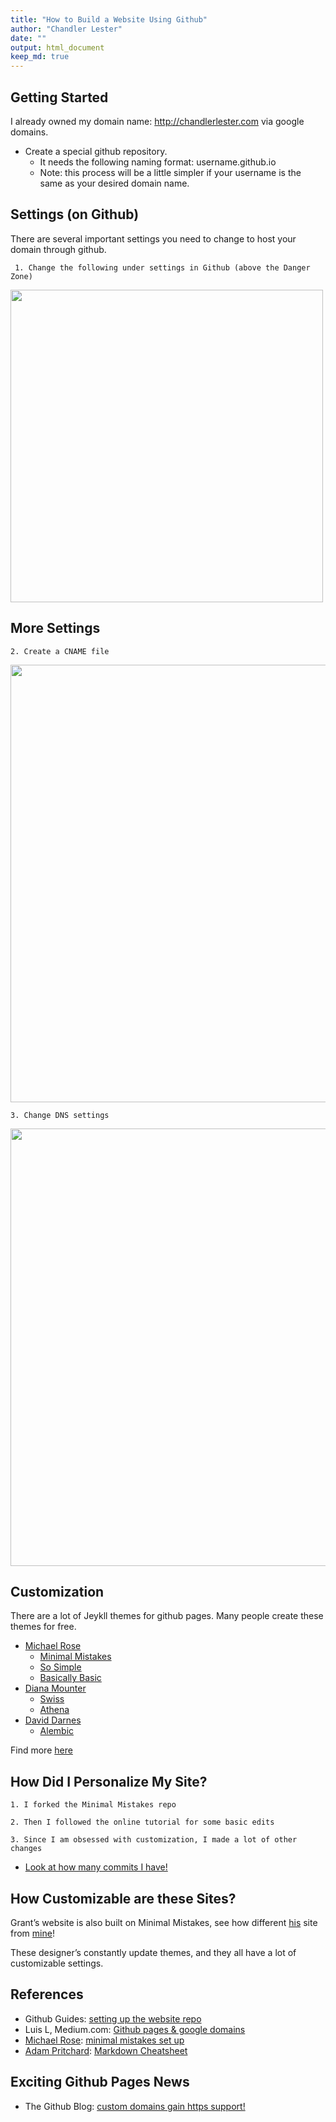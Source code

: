 ```yaml
---
title: "How to Build a Website Using Github"
author: "Chandler Lester"
date: ""
output: html_document
keep_md: true
---
```


## Getting Started 

I already owned my domain name: <http://chandlerlester.com> via google domains. 

*  Create a special github repository.  
    + It needs the following naming format: username.github.io  
    + Note: this process will be a little simpler if your username is the same as your desired domain name. 


## Settings (on Github)

There are several important settings you need to change to host your domain through github. 

     1. Change the following under settings in Github (above the Danger Zone)  
<img src="images/settings1.png" width="500">

## More Settings

    2. Create a CNAME file 
<img src="images/cname.png" width="700">


    3. Change DNS settings 
<img src="images/dns_settings.png" width="700">
 

## Customization 

There are a lot of Jeykll themes for github pages. Many people create these themes for free.  

*  [Michael Rose](http://github.com/mmistakes)  
    + [Minimal Mistakes](http://github.com/mmistakes/minimal-mistakes)  
    + [So Simple](http://github.com/mmistakes/so-simple-theme)  
    + [Basically Basic](https://mmistakes.github.io/jekyll-theme-basically-basic/)
        
* [Diana Mounter](https://github.com/broccolini)  
    +  [Swiss](https://github.com/broccolini/swiss)  
    +  [Athena](https://github.com/broccolini/athena)  
        
* [David Darnes](https://github.com/daviddarnes)  
    + [Alembic](https://github.com/daviddarnes/alembic)
        
Find more [here](https://github.com/planetjekyll/awesome-jekyll-themes)

## How Did I Personalize My Site? 

    1. I forked the Minimal Mistakes repo 
    
    2. Then I followed the online tutorial for some basic edits  
    
    3. Since I am obsessed with customization, I made a lot of other changes 
  + [Look at how many commits I have!](https://github.com/chandlerlester/chandlerlester.github.io)
    
## How Customizable are these Sites? 

Grant's website is also built on Minimal Mistakes, see how different [his](http://grantmcdermott.com) site from [mine](http://chandlerlester.com)! 

These designer's constantly update themes, and they all have a lot of customizable settings. 

## References 

* Github Guides: [setting up the website repo](https://guides.github.com/features/pages/)  
* Luis L, Medium.com: [Github pages & google domains](https://medium.com/@Tnylnc/tnylnc-how-to-set-up-github-pages-with-google-domains-83bd5a4fbc5c)
* [Michael Rose](http://github.com/mmistakes): [minimal mistakes set up](https://mmistakes.github.io/minimal-mistakes/)
* [Adam Pritchard](https://github.com/adam-p): [Markdown Cheatsheet](https://github.com/adam-p/markdown-here/wiki/Markdown-Cheatsheet)

## Exciting Github Pages News 
* The Github Blog: [custom domains gain https support!](https://blog.github.com/2018-05-01-github-pages-custom-domains-https/)
       

